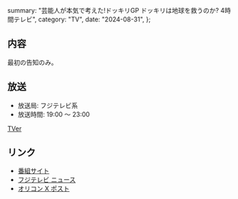   summary: "芸能人が本気で考えた!ドッキリGP ドッキリは地球を救うのか? 4時間テレビ",
  category: "TV",
  date: "2024-08-31",
};

## 内容

最初の告知のみ。

## 放送

- 放送局: フジテレビ系
- 放送時間: 19:00 ～ 23:00

[TVer](https://tver.jp/series/sr8y9zb5qo)

## リンク

- [番組サイト](https://www.fujitv.co.jp/dokkirigp/)
- [フジテレビ ニュース](https://www.fujitv.co.jp/fujitv/news/20240983.html)
- [オリコン X ポスト](https://x.com/oricon/status/1821645055159099546)
